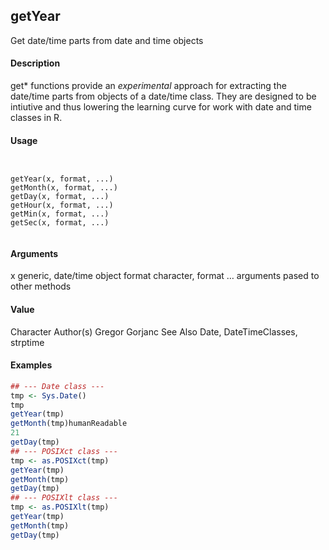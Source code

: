 
## getYear
Get date/time parts from date and time objects

#### Description

get* functions provide an *experimental* approach for extracting the date/time parts from objects
of a date/time class. They are designed to be intiutive and thus lowering the learning curve for work
with date and time classes in R.

#### Usage
<pre><code>

getYear(x, format, ...)
getMonth(x, format, ...)
getDay(x, format, ...)
getHour(x, format, ...)
getMin(x, format, ...)
getSec(x, format, ...)

</code></pre>
#### Arguments

x generic, date/time object
format character, format
... arguments pased to other methods

#### Value

Character
Author(s)
Gregor Gorjanc
See Also
Date, DateTimeClasses, strptime

#### Examples
```r

## --- Date class ---
tmp <- Sys.Date()
tmp
getYear(tmp)
getMonth(tmp)humanReadable
21
getDay(tmp)
## --- POSIXct class ---
tmp <- as.POSIXct(tmp)
getYear(tmp)
getMonth(tmp)
getDay(tmp)
## --- POSIXlt class ---
tmp <- as.POSIXlt(tmp)
getYear(tmp)
getMonth(tmp)
getDay(tmp)
```

